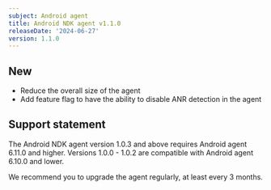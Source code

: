 ```yaml
---
subject: Android agent
title: Android NDK agent v1.1.0
releaseDate: '2024-06-27'
version: 1.1.0
---
```


## New

* Reduce the overall size of the agent
* Add feature flag to have the ability to disable ANR detection in the agent

## Support statement

The Android NDK agent version 1.0.3 and above requires Android agent 6.11.0 and higher. Versions 1.0.0 - 1.0.2 are compatible with Android agent 6.10.0 and lower.

We recommend you to upgrade the agent regularly, at least every 3 months.
